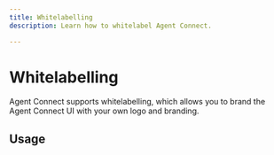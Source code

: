 ```yaml
---
title: Whitelabelling
description: Learn how to whitelabel Agent Connect.

---
```


# Whitelabelling

Agent Connect supports whitelabelling, which allows you to brand the Agent Connect UI with your own logo and branding.

## Usage
